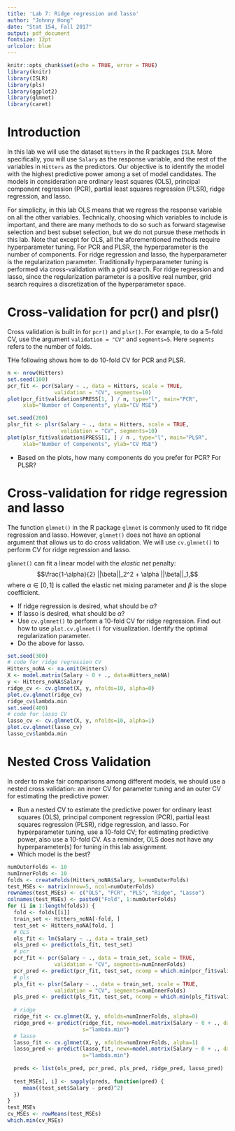 ```yaml
---
title: 'Lab 7: Ridge regression and lasso'
author: "Johnny Hong"
date: "Stat 154, Fall 2017"
output: pdf_document
fontsize: 12pt
urlcolor: blue
---
```


```r
knitr::opts_chunk$set(echo = TRUE, error = TRUE)
library(knitr)
library(ISLR)
library(pls)
library(ggplot2)
library(glmnet)
library(caret)
```

# Introduction

In this lab we will use the dataset `Hitters` in the R packages `ISLR`. 
More specifically, you will use `Salary` as the response variable, and the rest of the
variables in `Hitters` as the predictors. 
Our objective is to identify the model with the highest predictive power among a set of model candidates.
The models in consideration are ordinary least squares (OLS), principal component regression (PCR), partial least squares regression (PLSR),
ridge regression, and lasso. 

For simplicity, in this lab OLS means that we regress the response variable on all the other variables. Technically, choosing which variables to include is important, and there are many methods to do so such as forward stagewise selection and best subset selection, but we do not pursue these methods in this lab. 
Note that except for OLS, all the aforementioned methods require hyperparameter tuning. For PCR and PLSR, the hyperparameter is the number of components. For ridge regression and lasso, the hyperparameter is the regularization parameter. Traditionally hyperparameter tuning is performed via cross-validation with a grid search. For ridge regression and lasso, since the regularization parameter is a positive real number, grid search requires a discretization of the hyperparameter space.


# Cross-validation for pcr() and plsr()
Cross validation is built in for `pcr()` and `plsr()`. For example, to do a $5$-fold CV, use the argument `validation = "CV"` and `segments=5`. Here `segments` refers to the number of folds. 

THe following shows how to do $10$-fold CV for PCR and PLSR.
```r
n <- nrow(Hitters)
set.seed(100)
pcr_fit <- pcr(Salary ~ ., data = Hitters, scale = TRUE, 
               validation = "CV", segments=10)
plot(pcr_fit$validation$PRESS[1, ] / n, type="l", main="PCR",
     xlab="Number of Components", ylab="CV MSE")
```

```r
set.seed(200)
plsr_fit <- plsr(Salary ~ ., data = Hitters, scale = TRUE, 
                 validation = "CV", segments=10)
plot(plsr_fit$validation$PRESS[1, ] / n , type="l", main="PLSR",
     xlab="Number of Components", ylab="CV MSE")
```

- Based on the plots, how many components do you prefer for PCR? For PLSR?

# Cross-validation for ridge regression and lasso
The function `glmnet()` in the R package `glmnet` is commonly used to fit ridge regression and lasso. However, `glmnet()` does not have an optional argument that allows us to do cross validation. We will use `cv.glmnet()` to perform CV for ridge regression and lasso.

`glmnet()` can fit a linear model with the _elastic net_ penalty:
$$\frac{1-\alpha}{2} ||\beta||_2^2 + \alpha ||\beta||_1,$$
where $\alpha \in [0, 1]$ is called the elastic net mixing parameter and $\beta$ is the slope coefficient. 

- If ridge regression is desired, what should be $\alpha$?
- If lasso is desired, what should be $\alpha$?
- Use `cv.glmnet()` to perform a 10-fold CV for ridge regression. Find out how to use `plot.cv.glmnet()` for visualization.  Identify the optimal regularization parameter.
- Do the above for lasso.

```r
set.seed(300)
# code for ridge regression CV
Hitters_noNA <- na.omit(Hitters)
X <- model.matrix(Salary ~ 0 + ., data=Hitters_noNA)
y <- Hitters_noNA$Salary
ridge_cv <- cv.glmnet(X, y, nfolds=10, alpha=0)
plot.cv.glmnet(ridge_cv)
ridge_cv$lambda.min
set.seed(400)
# code for lasso CV
lasso_cv <- cv.glmnet(X, y, nfolds=10, alpha=1)
plot.cv.glmnet(lasso_cv)
lasso_cv$lambda.min
```

# Nested Cross Validation
In order to make fair comparisons among different models, we should use a nested cross validation: an inner CV for parameter tuning and an outer CV for estimating the predictive power.

- Run a nested CV to estimate the predictive power for ordinary least squares (OLS), principal component regression (PCR), partial least squares regression (PLSR), ridge regression, and lasso. For hyperparameter tuning, use a $10$-fold CV; for estimating predictive power, also use a $10$-fold CV. As a reminder, OLS does not have any hyperparameter(s) for tuning in this lab assignment.
- Which model is the best?

```r
numOuterFolds <- 10
numInnerFolds <- 10
folds <- createFolds(Hitters_noNA$Salary, k=numOuterFolds)
test_MSEs <- matrix(nrow=5, ncol=numOuterFolds)
rownames(test_MSEs) <- c("OLS", "PCR", "PLS", "Ridge", "Lasso")
colnames(test_MSEs) <- paste0("Fold", 1:numOuterFolds)
for (i in 1:length(folds)) {
  fold <- folds[[i]]
  train_set <- Hitters_noNA[-fold, ]
  test_set <- Hitters_noNA[fold, ]
  # OLS
  ols_fit <- lm(Salary ~ ., data = train_set)
  ols_pred <- predict(ols_fit, test_set)
  # pcr
  pcr_fit <- pcr(Salary ~ ., data = train_set, scale = TRUE, 
               validation = "CV", segments=numInnerFolds)
  pcr_pred <- predict(pcr_fit, test_set, ncomp = which.min(pcr_fit$validation$PRESS))
  # pls
  pls_fit <- plsr(Salary ~ ., data = train_set, scale = TRUE, 
               validation = "CV", segments=numInnerFolds)
  pls_pred <- predict(pls_fit, test_set, ncomp = which.min(pls_fit$validation$PRESS))
  
  # ridge
  ridge_fit <- cv.glmnet(X, y, nfolds=numInnerFolds, alpha=0)
  ridge_pred <- predict(ridge_fit, newx=model.matrix(Salary ~ 0 + ., data=test_set),
                        s="lambda.min")
  # lasso
  lasso_fit <- cv.glmnet(X, y, nfolds=numInnerFolds, alpha=1)
  lasso_pred <- predict(lasso_fit, newx=model.matrix(Salary ~ 0 + ., data=test_set),
                        s="lambda.min")
  
  preds <- list(ols_pred, pcr_pred, pls_pred, ridge_pred, lasso_pred)
  
  test_MSEs[, i] <- sapply(preds, function(pred) {
     mean((test_set$Salary - pred)^2)
  })
}
test_MSEs
cv_MSEs <- rowMeans(test_MSEs)
which.min(cv_MSEs)
```

